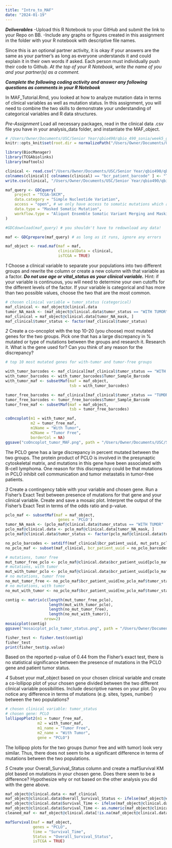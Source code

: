 ```yaml
---
title: "Intro_to_MAF"
date: "2024-01-19"
---
```


***Deliverables***
-Upload this R Notebook to your GitHub and submit the link to your Repo on BB.
-Include any graphs or figures created in this assignment in the folder with your R notebook with descriptive file names.

Since this is an optional partner activity, it is okay if your answers are the same as your partner’s as long as everyone understands it and could explain it in their own words if asked. Each person must individually push their code to Github. *At the top of your R Notebook, write the name of you and your partner(s) as a comment.*

***Complete the following coding activity and answer any following questions as comments in your R Notebook***

In MAF_Tutorial.Rmd, you looked at how to analyze mutation data in terms of clinical variables as well as mutation status. In this assignment, you will need to combine the two skills to demonstrate your understanding of categorical variables and R data structures.

*Pre-Assignment*
Load all necessary packages, read in the clinical data .csv file you have in your analysis_data folder, and instantiate the MAF_object.
```r
# /Users/Owner/Documents/USC/Senior Year/qbio490/qbio_490_sonia/week5_genomic
knitr::opts_knit$set(root.dir = normalizePath("/Users/Owner/Documents/USC/Senior Year/qbio490/qbio_490_sonia/analysis_data"))

library(BiocManager)
library(TCGAbiolinks)
library(maftools)

clinical <- read.csv("/Users/Owner/Documents/USC/Senior Year/qbio490/qbio_490_sonia/analysis_data/skcm_clinical_data.csv")
colnames(clinical)[ colnames(clinical) == "bcr_patient_barcode" ] <- "Tumor_Sample_Barcode"
write.csv(clinical, "/Users/Owner/Documents/USC/Senior Year/qbio490/qbio_490_sonia/analysis_data/skcm_clinical_data.csv", row.names = FALSE)

```

```r
maf_query <- GDCquery(
    project = "TCGA-SKCM", 
    data.category = "Simple Nucleotide Variation", 
    access = "open", # we only have access to somatic mutations which are open access
    data.type = "Masked Somatic Mutation", 
    workflow.type = "Aliquot Ensemble Somatic Variant Merging and Masking"
)

#GDCdownload(maf_query) # you shouldn't have to redownload any data!

maf <- GDCprepare(maf_query) # as long as it runs, ignore any errors

maf_object <- read.maf(maf = maf, 
                       clinicalData = clinical,
                       isTCGA = TRUE)
```


*1*
Choose a clinical variable to separate your populations into two different groups and rewrite the column or create a new column with that variable as a factor. ***Do not use age or vital_status as your clinical variable.*** Hint: if your variable is continuous, you will need to determine your own cutoffs for the different levels of the factor. If your variable is categorical and has more than two possible values, choose the two that are the most common.
```r
# chosen clinical variable = tumor_status (categorical)
maf_clinical <- maf_object@clinical.data
tumor_NA_mask <- (maf_object@clinical.data$tumor_status == "WITH TUMOR" | maf_object@clinical.data$tumor_status == "TUMOR FREE")
maf_clinical = maf_object@clinical.data[tumor_NA_mask, ]
maf_clinical$tumor_status <- factor(maf_clinical$tumor_status)
```


*2*
Create a co-oncoplot with the top 10-20 (you choose) most mutated genes for the two groups. Pick one that has a large discrepancy in % mutated or type of mutations between the groups and research it. 
Research it. What is the gene used for? Can you think of any reason for the discrepancy?
```r
# top 10 most mutated genes for with-tumor and tumor-free groups

with_tumor_barcodes <- maf_clinical[maf_clinical$tumor_status == "WITH TUMOR",]
with_tumor_barcodes <- with_tumor_barcodes$Tumor_Sample_Barcode
with_tumor_maf <- subsetMaf(maf = maf_object,
                            tsb = with_tumor_barcodes)

tumor_free_barcodes <- maf_clinical[maf_clinical$tumor_status == "TUMOR FREE",]
tumor_free_barcodes <- tumor_free_barcodes$Tumor_Sample_Barcode
tumor_free_maf <- subsetMaf(maf = maf_object,
                            tsb = tumor_free_barcodes)

coOncoplot(m1 = with_tumor_maf, 
           m2 = tumor_free_maf, 
           m1Name = "With Tumor", 
           m2Name = "Tumor Free", 
           borderCol = NA)
ggsave("coOncoplot_tumor_MAF.png", path = "/Users/Owner/Documents/USC/Senior Year/qbio490/qbio_490_sonia/week5_genomic")
```   
The PCLO gene has a large discrepancy in percent mutated between the two groups. The protein product of PCLO is involved in the presynaptic cytoskeletal matrix, and mutations in this gene have been associated with B-cell lymphoma. One reason for this discrepancy could be that mutations in PCLO inhibit cell communication and tumor metastatis in tumor-free patients.

*3*
Create a contingency table with your variable and chosen gene. Run a Fisher’s Exact Test between presence of mutations for that gene and your clinical variable. Create and save a mosaic plot. 
Interpret the output of the Fisher’s Exact Test in terms of the odds ratio and p-value.
```r
pclo_maf <- subsetMaf(maf = maf_object,
                       genes = 'PCLO')
tumor_NA_mask <- (pclo_maf@clinical.data$tumor_status == "WITH TUMOR" | pclo_maf@clinical.data$tumor_status == "TUMOR FREE")
pclo_maf@clinical.data <- pclo_maf@clinical.data[tumor_NA_mask, ]
pclo_maf@clinical.data$tumor_status <- factor(pclo_maf@clinical.data$tumor_status)

no_pclo_barcodes <- setdiff(maf_clinical$bcr_patient_uuid, mut_pats_pclo)
no_pclo_maf <- subset(maf_clinical, bcr_patient_uuid = no_pclo_barcodes)

# mutations, tumor free
mut_tumor_free_pclo <- pclo_maf@clinical.data$bcr_patient_uuid[pclo_maf@clinical.data$tumor_status == "TUMOR FREE"]
# mutations, with tumor
mut_with_tumor_pclo <- pclo_maf@clinical.data$bcr_patient_uuid[pclo_maf@clinical.data$tumor_status == "WITH TUMOR"]
# no mutations, tumor free
no_mut_tumor_free <- no_pclo_maf$bcr_patient_uuid[no_pclo_maf$tumor_status == "TUMOR FREE"]
# no mutations, with tumor
no_mut_with_tumor <- no_pclo_maf$bcr_patient_uuid[no_pclo_maf$tumor_status == "WITH TUMOR"]

contig <- matrix(c(length(mut_tumor_free_pclo),
                   length(mut_with_tumor_pclo),
                   length(no_mut_tumor_free),
                   length(no_mut_with_tumor)),
                 nrow=2)
mosaicplot(contig)
ggsave("mosaicplot_pclo_tumor_status.png", path = "/Users/Owner/Documents/USC/Senior Year/qbio490/qbio_490_sonia/week5_genomic")

fisher_test <- fisher.test(contig)
fisher_test
print(fisher_test$p.value)
```
Based on the reported p-value of 0.44 from the Fisher's exact test, there is no statistical significance between the presence of mutations in the PCLO gene and patient tumor status.

*4*
Subset your maf_object based on your chosen clinical variable and create a co-lollipop plot of your chosen gene divided between the two different clinical variable possibilities. Include descriptive names on your plot.
Do you notice any difference in terms of mutations (e.g. sites, types, number) between the two populations?
```r
# chosen clinical variable: tumor_status
# chosen gene: PCLO
lollipopPlot2(m1 = tumor_free_maf, 
              m2 = with_tumor_maf, 
              m1_name = "Tumor Free",
              m2_name = "With Tumor",
              gene = "PCLO")
```
The lollipop plots for the two groups (tumor free and with tumor) look very similar. Thus, there does not seem to be a significant difference in terms of mutations between the two populations.

*5*
Create your Overall_Survival_Status column and create a mafSurvival KM plot based on mutations in your chosen gene.
Does there seem to be a difference? Hypothesize why or not based on the other analysis you did with the gene above.
```r
maf_object@clinical.data <- maf_clinical
maf_object@clinical.data$Overall_Survival_Status <- ifelse(maf_object@clinical.data$death_days_to == "[Not Applicable]", "ALIVE", "DEAD")
maf_object@clinical.data$Survival_Time <- ifelse(maf_object@clinical.data$Overall_Survival_Status == "DEAD", maf_object@clinical.data$death_days_to, maf_object@clinical.data$last_contact_days_to)
maf_object@clinical.data$Survival_Time <- as.numeric(maf_object@clinical.data$Survival_Time)
cleaned_maf <- maf_object@clinical.data[!is.na(maf_object@clinical.data$Survival_Time),]

mafSurvival(maf = maf_object,
            genes = "PCLO", 
            time = "Survival_Time",
            Status = "Overall_Survival_Status",
            isTCGA = TRUE)
```